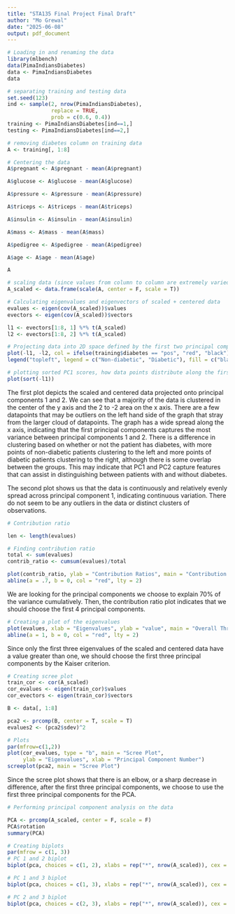 ```yaml
---
title: "STA135 Final Project Final Draft"
author: "Mo Grewal"
date: "2025-06-08"
output: pdf_document
---
```


```r
# Loading in and renaming the data
library(mlbench)
data(PimaIndiansDiabetes)
data <- PimaIndiansDiabetes
data
```

```r
# separating training and testing data
set.seed(123)
ind <- sample(2, nrow(PimaIndiansDiabetes),
              replace = TRUE,
              prob = c(0.6, 0.4))
training <- PimaIndiansDiabetes[ind==1,]
testing <- PimaIndiansDiabetes[ind==2,]
```

```r
# removing diabetes column on training data
A <- training[, 1:8]

# Centering the data
A$pregnant <- A$pregnant - mean(A$pregnant)

A$glucose <- A$glucose - mean(A$glucose)

A$pressure <- A$pressure - mean(A$pressure)

A$triceps <- A$triceps - mean(A$triceps)

A$insulin <- A$insulin - mean(A$insulin)

A$mass <- A$mass - mean(A$mass)

A$pedigree <- A$pedigree - mean(A$pedigree)

A$age <- A$age - mean(A$age)

A

# scaling data (since values from column to column are extremely varied)
A_scaled <- data.frame(scale(A, center = F, scale = T))
```

```r
# Calculating eigenvalues and eigenvectors of scaled + centered data
evalues <- eigen(cov(A_scaled))$values
evectors <- eigen(cov(A_scaled))$vectors

l1 <- evectors[1:8, 1] %*% t(A_scaled)
l2 <- evectors[1:8, 2] %*% t(A_scaled)

# Projecting data into 2D space defined by the first two principal components
plot(-l1, -l2, col = ifelse(training$diabetes == "pos", "red", "black"), ylim = c(-4, 7), xlab = "Principal Component 1", ylab = "Principal Component 2")
legend("topleft", legend = c("Non-diabetic", "Diabetic"), fill = c("black", "red"), cex = .8)

# plotting sorted PC1 scores, how data points distribute along the first principal component
plot(sort(-l1))
```
The first plot depicts the scaled and centered data projected onto principal components 1 and 2. We can see that a majority of the data is clustered in the center of the y axis and the 2 to -2 area on the x axis. There are a few datapoints that may be outliers on the left hand side of the graph that stray from the larger cloud of datapoints. The graph has a wide spread along the x axis, indicating that the first principal components captures the most variance between principal components 1 and 2. There is a difference in clustering based on whether or not the patient has diabetes, with more points of non-diabetic patients clustering to the left and more points of diabetic patients clustering to the right, although there is some overlap between the groups. This may indicate that PC1 and PC2 capture features that can assist in distinguishing between patients with and without diabetes. 

The second plot shows us that the data is continuously and relatively evenly spread across principal component 1, indicating continuous variation. There do not seem to be any outliers in the data or distinct clusters of observations. 

```r
# Contribution ratio

len <- length(evalues)

# Finding contribution ratio
total <- sum(evalues)
contrib_ratio <- cumsum(evalues)/total

plot(contrib_ratio, ylab = "Contribution Ratios", main = "Contribution Ratio Plot") 
abline(a = .7, b = 0, col = "red", lty = 2)
```
We are looking for the principal components we choose to explain 70% of the variance cumulatively. Then, the contribution ratio plot indicates that we should choose the first 4 principal components.

```r
# Creating a plot of the eigenvalues
plot(evalues, xlab = "Eigenvalues", ylab = "value", main = "Overall Threshold")
abline(a = 1, b = 0, col = "red", lty = 2)
```
Since only the first three eigenvalues of the scaled and centered data have a value greater than one, we should choose the first three principal components by the Kaiser criterion. 

```r
# Creating scree plot
train_cor <- cor(A_scaled)
cor_evalues <- eigen(train_cor)$values
cor_evectors <- eigen(train_cor)$vectors

B <- data[, 1:8]

pca2 <- prcomp(B, center = T, scale = T) 
evalues2 <- (pca2$sdev)^2

# Plots
par(mfrow=c(1,2))
plot(cor_evalues, type = "b", main = "Scree Plot",
     ylab = "Eigenvalues", xlab = "Principal Component Number")
screeplot(pca2, main = "Scree Plot")

```
Since the scree plot shows that there is an elbow, or a sharp decrease in difference, after the first three principal components, we choose to use the first three principal components for the PCA. 

```r
# Performing principal component analysis on the data

PCA <- prcomp(A_scaled, center = F, scale = F)
PCA$rotation
summary(PCA)
```


```r
# Creating biplots
par(mfrow = c(1, 3))
# PC 1 and 2 biplot 
biplot(pca, choices = c(1, 2), xlabs = rep("*", nrow(A_scaled)), cex = .75, xlab = "PC1", ylab = "PC2", main = "PC1 vs PC2 Biplot")

# PC 1 and 3 biplot
biplot(pca, choices = c(1, 3), xlabs = rep("*", nrow(A_scaled)), cex = .75, xlab = "PC1", ylab = "PC3", main = "PC1 vs PC3 Biplot")

# PC 2 and 3 biplot
biplot(pca, choices = c(2, 3), xlabs = rep("*", nrow(A_scaled)), cex = .75, xlab = "PC2", ylab = "PC3", main = "PC2 vs PC3 Biplot")

```
